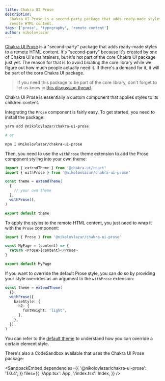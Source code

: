 ```yaml
---
title: Chakra UI Prose
description:
  Chakra UI Prose is a second-party package that adds ready-made styles to
  remote HTML content.
tags: ['prose', 'typography', 'remote content']
author: nikolovlazar
---
```


[Chakra UI Prose](https://github.com/nikolovlazar/chakra-ui-prose) is a
"second-party" package that adds ready-made styles to a remote HTML content.
It's "second-party" because it's created by one of Chakra UI's maintainers, but
it's not part of the core Chakra UI package just yet. The reason for that is to
avoid bloating the core library while we figure out how much people actually
need it. If there's a demand for it, it will be part of the core Chakra UI
package.

> If you need this package to be part of the core library, don't forget to let
> us know in
> [this discussion thread](https://github.com/chakra-ui/chakra-ui-docs/discussions/469).

Chakra UI Prose is essentially a custom component that applies styles to its
children content.

Integrating the `Prose` component is fairly easy. To get started, you need to
install the package:

```bash
yarn add @nikolovlazar/chakra-ui-prose

# or

npm i @nikolovlazar/chakra-ui-prose
```

Then, you need to use the `withProse` theme extension to add the Prose component
styling into your own theme:

```typescript ln={2,8}
import { extendTheme } from '@chakra-ui/react'
import { withProse } from '@nikolovlazar/chakra-ui-prose'

const theme = extendTheme(
  {
    // your own theme
  },
  withProse(),
)

export default theme
```

To apply the styles to the remote HTML content, you just need to wrap it with
the `Prose` component:

```typescript
import { Prose } from '@nikolovlazar/chakra-ui-prose'

const MyPage = (content) => {
  return <Prose>{content}</Prose>
}

export default MyPage
```

If you want to override the default Prose style, you can do so by providing your
style overrides as an argument to the `withProse` extension:

```typescript
const theme = extendTheme(
  {},
  withProse({
    baseStyle: {
      h2: {
        fontWeight: 'light',
      },
    },
  }),
)
```

You can refer to the
[default theme](https://github.com/nikolovlazar/chakra-ui-prose/blob/main/packages/chakra-ui-prose/src/theme.ts#L17)
to understand how you can override a certain element style.

There's also a CodeSandbox available that uses the Chakra UI Prose package:


<SandpackEmbed
  dependencies={{
    '@nikolovlazar/chakra-ui-prose': '1.0.4',
  }}
  files={{
    '/App.tsx': App,
    '/index.tsx': Index,
  }}
/>
